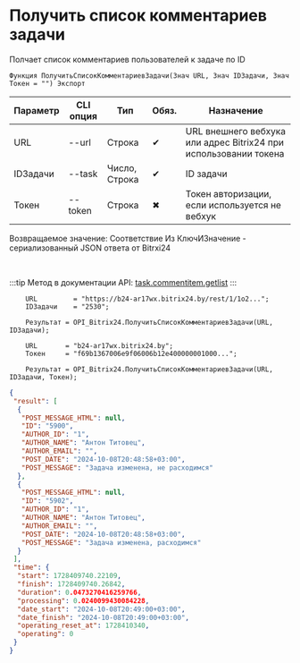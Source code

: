 ﻿---
sidebar_position: 1
---


# Получить список комментариев задачи
 Полчает список комментариев пользователей к задаче по ID



`Функция ПолучитьСписокКомментариевЗадачи(Знач URL, Знач IDЗадачи, Знач Токен = "") Экспорт`

  | Параметр | CLI опция | Тип | Обяз. | Назначение |
  |-|-|-|-|-|
  | URL | --url | Строка | &#x2714; | URL внешнего вебхука или адрес Bitrix24 при использовании токена |
  | IDЗадачи | --task | Число, Строка | &#x2714; | ID задачи |
  | Токен | --token | Строка | &#x2716; | Токен авторизации, если используется не вебхук |

  
  Возвращаемое значение:   Соответствие Из КлючИЗначение - сериализованный JSON ответа от Bitrxi24

<br/>

:::tip
Метод в документации API: [task.commentitem.getlist](https://dev.1c-bitrix.ru/rest_help/tasks/task/commentitem/getlist.php)
:::
<br/>


```bsl title="Пример использования для 1С:Предприятие/OneScript"
    URL         = "https://b24-ar17wx.bitrix24.by/rest/1/1o2...";
    IDЗадачи    = "2530";

    Результат = OPI_Bitrix24.ПолучитьСписокКомментариевЗадачи(URL, IDЗадачи);

    URL       = "b24-ar17wx.bitrix24.by";
    Токен     = "f69b1367006e9f06006b12e400000001000...";

    Результат = OPI_Bitrix24.ПолучитьСписокКомментариевЗадачи(URL, IDЗадачи, Токен);
```
    



```json title="Результат"
{
 "result": [
  {
   "POST_MESSAGE_HTML": null,
   "ID": "5900",
   "AUTHOR_ID": "1",
   "AUTHOR_NAME": "Антон Титовец",
   "AUTHOR_EMAIL": "",
   "POST_DATE": "2024-10-08T20:48:58+03:00",
   "POST_MESSAGE": "Задача изменена, не расходимся"
  },
  {
   "POST_MESSAGE_HTML": null,
   "ID": "5902",
   "AUTHOR_ID": "1",
   "AUTHOR_NAME": "Антон Титовец",
   "AUTHOR_EMAIL": "",
   "POST_DATE": "2024-10-08T20:48:58+03:00",
   "POST_MESSAGE": "Задача изменена, расходимся"
  }
 ],
 "time": {
  "start": 1728409740.22109,
  "finish": 1728409740.26842,
  "duration": 0.0473270416259766,
  "processing": 0.0240099430084228,
  "date_start": "2024-10-08T20:49:00+03:00",
  "date_finish": "2024-10-08T20:49:00+03:00",
  "operating_reset_at": 1728410340,
  "operating": 0
 }
}
```
